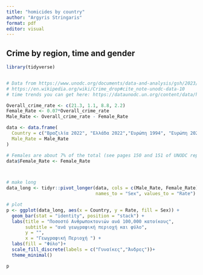 ```yaml
---
title: "homicides by country"
author: "Argyris Stringaris"
format: pdf
editor: visual
---
```


## Crime by region, time and gender

```r

library(tidyverse)


# Data from https://www.unodc.org/documents/data-and-analysis/gsh/2023/Global_study_on_homicide_2023_web.pdf
# https://en.wikipedia.org/wiki/Crime_drop#cite_note-unodc-data-10
# time trends you can get here: https://dataunodc.un.org/content/data/homicide/homicide-rate

Overall_crime_rate <- c(21.3, 1.1, 8.8, 2.2)
Female_Rate <- 0.07*Overall_crime_rate
Male_Rate <- Overall_crime_rate - Female_Rate

data <- data.frame(
  Country = c("Βραζιλία 2022", "Ελλάδα 2022","Ευρώπη 1994", "Ευρώπη 2022"),
  Male_Rate = Male_Rate
)

# Females are about 7% of the total (see pages 150 and 151 of UNODC report)
data$Female_Rate <- Female_Rate



# make long
data_long <- tidyr::pivot_longer(data, cols = c(Male_Rate, Female_Rate),
                                 names_to = "Sex", values_to = "Rate")

# plot
p <- ggplot(data_long, aes(x = Country, y = Rate, fill = Sex)) +
  geom_bar(stat = "identity", position = "stack") +
  labs(title = "Ποσοστό Ανθρωποκτονιών ανά 100,000 κατοίκους",
       subtitle = "ανά γεωγραφική περιοχή και φύλο",
       y = "",
       x = "Γεωγραφική Περιοχή ") +
  labs(fill = "Φύλο")+ 
  scale_fill_discrete(labels = c("Γυναίκες","Ἀνδρες"))+
  theme_minimal()

p

```

